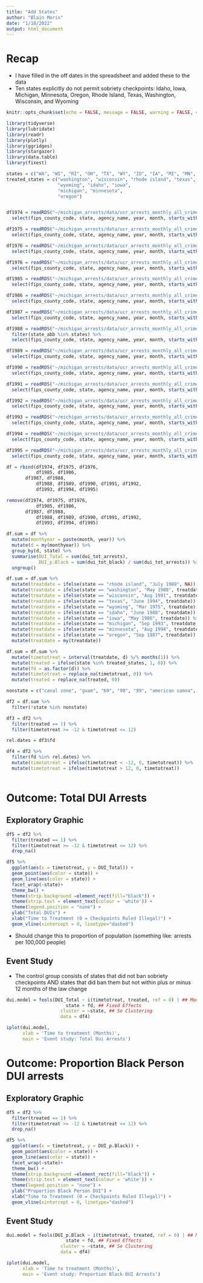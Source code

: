 ```yaml
---
title: "Add States"
author: "Blain Morin"
date: "1/18/2022"
output: html_document
---
```


# Recap

* I have filled in the off dates in the spreadsheet and added these to the data
* Ten states explicitly do not permit sobriety checkpoints: Idaho, Iowa, Michigan, Minnesota, Oregon, Rhode Island, Texas, Washington, Wisconsin, and Wyoming


```r
knitr::opts_chunk$set(echo = FALSE, message = FALSE, warning = FALSE, cache = TRUE)

library(tidyverse)
library(lubridate)
library(readr)
library(plotly)
library(ggridges)
library(stargazer)
library(data.table) 
library(fixest) 

```


```r

states = c("WA", "WI", "RI", "OH", "TX", "WY", "ID", "IA", "MI", "MN", "OR")
treated_states = c("washington", "wisconsin", "rhode island", "texas",
                   "wyoming", "idaho", "iowa",
                   "michigan", "minnesota",
                   "oregon")


df1974 = readRDS("~/michigan_arrests/data/ucr_arrests_monthly_all_crimes_race_sex_1974.rds") %>%
  select(fips_county_code, state, agency_name, year, month, starts_with("dui"))

df1975 = readRDS("~/michigan_arrests/data/ucr_arrests_monthly_all_crimes_race_sex_1975.rds") %>%
  select(fips_county_code, state, agency_name, year, month, starts_with("dui"))

df1976 = readRDS("~/michigan_arrests/data/ucr_arrests_monthly_all_crimes_race_sex_1976.rds") %>%
  select(fips_county_code, state, agency_name, year, month, starts_with("dui"))

df1976 = readRDS("~/michigan_arrests/data/ucr_arrests_monthly_all_crimes_race_sex_1976.rds") %>%
  select(fips_county_code, state, agency_name, year, month, starts_with("dui"))

df1985 = readRDS("~/michigan_arrests/data/ucr_arrests_monthly_all_crimes_race_sex_1985.rds") %>%
  select(fips_county_code, state, agency_name, year, month, starts_with("dui"))

df1986 = readRDS("~/michigan_arrests/data/ucr_arrests_monthly_all_crimes_race_sex_1986.rds") %>%
  select(fips_county_code, state, agency_name, year, month, starts_with("dui"))

df1987 = readRDS("~/michigan_arrests/data/ucr_arrests_monthly_all_crimes_race_sex_1987.rds") %>%
  select(fips_county_code, state, agency_name, year, month, starts_with("dui"))

df1988 = readRDS("~/michigan_arrests/data/ucr_arrests_monthly_all_crimes_race_sex_1988.rds") %>%
  filter(state_abb %in% states) %>%
  select(fips_county_code, state, agency_name, year, month, starts_with("dui"))

df1989 = readRDS("~/michigan_arrests/data/ucr_arrests_monthly_all_crimes_race_sex_1989.rds") %>%
  select(fips_county_code, state, agency_name, year, month, starts_with("dui"))

df1990 = readRDS("~/michigan_arrests/data/ucr_arrests_monthly_all_crimes_race_sex_1990.rds") %>%
  select(fips_county_code, state, agency_name, year, month, starts_with("dui"))

df1991 = readRDS("~/michigan_arrests/data/ucr_arrests_monthly_all_crimes_race_sex_1991.rds") %>%
  select(fips_county_code, state, agency_name, year, month, starts_with("dui"))

df1992 = readRDS("~/michigan_arrests/data/ucr_arrests_monthly_all_crimes_race_sex_1992.rds") %>%
  select(fips_county_code, state, agency_name, year, month, starts_with("dui"))

df1993 = readRDS("~/michigan_arrests/data/ucr_arrests_monthly_all_crimes_race_sex_1993.rds") %>%
  select(fips_county_code, state, agency_name, year, month, starts_with("dui"))

df1994 = readRDS("~/michigan_arrests/data/ucr_arrests_monthly_all_crimes_race_sex_1994.rds") %>%
  select(fips_county_code, state, agency_name, year, month, starts_with("dui"))

df1995 = readRDS("~/michigan_arrests/data/ucr_arrests_monthly_all_crimes_race_sex_1995.rds") %>%
  select(fips_county_code, state, agency_name, year, month, starts_with("dui"))

df = rbind(df1974, df1975, df1976,
           df1985, df1986,
       df1987, df1988,
           df1988, df1989, df1990, df1991, df1992,
           df1993, df1994, df1995)

remove(df1974, df1975, df1976,
           df1985, df1986,
       df1987, df1988,
           df1988, df1989, df1990, df1991, df1992,
           df1993, df1994, df1995)

df.sum = df %>%
  mutate(monthyear = paste(month, year)) %>%
  mutate(d = my(monthyear)) %>%
  group_by(d, state) %>%
  summarise(DUI_Total = sum(dui_tot_arrests),
            DUI_p.Black = sum(dui_tot_black) / sum(dui_tot_arrests)) %>%
  ungroup()

df.sum = df.sum %>%
  mutate(treatdate = ifelse(state == "rhode island", "July 1989", NA)) %>%
  mutate(treatdate = ifelse(state == "washington", "May 1988", treatdate)) %>%
  mutate(treatdate = ifelse(state == "wisconsin", "Aug 1991", treatdate)) %>%
  mutate(treatdate = ifelse(state == "texas", "June 1994", treatdate)) %>%
  mutate(treatdate = ifelse(state == "wyoming", "Mar 1975", treatdate)) %>%
  mutate(treatdate = ifelse(state == "idaho", "June 1988", treatdate)) %>%
  mutate(treatdate = ifelse(state == "iowa", "May 1986", treatdate)) %>%
  mutate(treatdate = ifelse(state == "michigan", "Sep 1993", treatdate)) %>%
  mutate(treatdate = ifelse(state == "minnesota", "Aug 1994", treatdate)) %>%
  mutate(treatdate = ifelse(state == "oregon", "Sep 1987", treatdate)) %>%
  mutate(treatdate = my(treatdate))

df.sum = df.sum %>%
  mutate(timetotreat = interval(treatdate, d) %/% months(1)) %>%
  mutate(treated = ifelse(state %in% treated_states, 1, 0)) %>%
  mutate(fd = as.factor(d)) %>%
  mutate(timetotreat = replace_na(timetotreat, 0)) %>%
  mutate(treated = replace_na(treated, 0))

```

```r

nonstate = c("canal zone", "guam", "69", "98", "99", "american samoa", "virgin islands", "puerto rico")

df2 = df.sum %>%
  filter(!state %in% nonstate)

df3 = df2 %>%
  filter(treated == 1) %>%
  filter(timetotreat >= -12 & timetotreat <= 12)

rel.dates = df3$fd

df4 = df2 %>%
  filter(fd %in% rel.dates) %>%
  mutate(timetotreat = ifelse(timetotreat < -12, 0, timetotreat)) %>%
  mutate(timetotreat = ifelse(timetotreat > 12, 0, timetotreat))



```


# Outcome: Total DUI Arrests

## Exploratory Graphic

```r

df5 = df2 %>%
  filter(treated == 1) %>% 
  filter(timetotreat >= -12 & timetotreat <= 12) %>%
  drop_na()

df5 %>%
  ggplot(aes(x = timetotreat, y = DUI_Total)) +
  geom_point(aes(color = state)) +
  geom_line(aes(color = state)) +
  facet_wrap(~state)+
  theme_bw() +
  theme(strip.background =element_rect(fill="black")) +
  theme(strip.text = element_text(colour = 'white')) +
  theme(legend.position = "none") +
  ylab("Total DUIs") +
  xlab("Time to Treatment (0 = Checkpoints Ruled Illegal)") +
  geom_vline(xintercept = 0, linetype="dashed")

```


* Should change this to proportion of population (something like: arrests per 100,000 people)

## Event Study

* The control group consists of states that did not ban sobriety checkpoints AND states that did ban them but not within plus or minus 12 months of the law change


```r

dui.model = feols(DUI_Total ~ i(timetotreat, treated, ref = 0) | ## Model
                      state + fd, ## Fixed Effects
                    cluster = ~state, ## Se Clustering
                    data = df4)

iplot(dui.model, 
      xlab = 'Time to treatment (Months)',
      main = 'Event study: Total Dui Arrests')

```


# Outcome: Proportion Black Person DUI arrests 

## Exploratory Graphic

```r

df5 = df2 %>%
  filter(treated == 1) %>% 
  filter(timetotreat >= -12 & timetotreat <= 12) %>%
  drop_na()

df5 %>%
  ggplot(aes(x = timetotreat, y = DUI_p.Black)) +
  geom_point(aes(color = state)) +
  geom_line(aes(color = state)) +
  facet_wrap(~state)+
  theme_bw() +
  theme(strip.background =element_rect(fill="black")) +
  theme(strip.text = element_text(colour = 'white')) +
  theme(legend.position = "none") +
  ylab("Proportion Black Person DUI") +
  xlab("Time to Treatment (0 = Checkpoints Ruled Illegal)") +
  geom_vline(xintercept = 0, linetype="dashed")

```

## Event Study

```r

dui.model = feols(DUI_p.Black ~ i(timetotreat, treated, ref = 0) | ## Model
                      state + fd, ## Fixed Effects
                    cluster = ~state, ## Se Clustering
                    data = df4)

iplot(dui.model, 
      xlab = 'Time to treatment (Months)',
      main = 'Event study: Proportion Black DUI Arrests')

```
